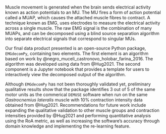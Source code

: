 Muscle movement is generated when the brain sends electrical activity known as action potentials to an MU. The MU fires a form of action potential called a MUAP, which causes the attached muscle fibres to contract. A technique known as EMG, uses electrodes to measure the electrical activity across a single muscle. The raw EMG signal is the combination of many MUAPs, and can be decomposed using a blind source separation algorithm into separate electrical signals that correspond to singular MUs.

Our final data product presented is an open-source Python package, `EMGdecomPy`, containing two elements. The first element is an algorithm based on work by @negro_muceli_castronovo_holobar_farina_2016. The algorithm was developed using data from @Hug2021. The second component is a Jupyter notebook that provides a template for users to interactively view the decomposed output of the algorithm. 

Although `EMGdecomPy` has not been thoroughly validated yet, preliminary qualitative results show that the package identifies 3 out of 5 of the same motor units as the commerical `DEMUSE` software when run on the same *Gastrocnemius lateralis* muscle with 10% contraction intensity data obtained from @Hug2021. Recommendations for future work include expanding the qualitative validation to other muscle groups and contraction intensities provided by @Hug2021 and performing quantitative analysis using the RoA metric, as well as increasing the software’s accuracy through domain knowledge and implementing the re-learning feature.
